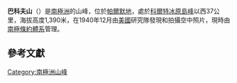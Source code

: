 {{coord|73|22|S|62|48|W|display=title}}

'''巴科夫山'''（{{lang-en|Mount Barkow}}）是[[南極洲|南極洲]]的山峰，位於[[帕爾默地|帕爾默地]]，處於[[科爾特冰原島峰|科爾特冰原島峰]]以西37公里，海拔高度1,390米，在1940年12月由[[美國|美國]]研究隊發現和拍攝空中照片，現時由[[南極條約體系|南極條約體系]]管理。

== 參考文獻 ==
{{usgs-gazetteer}}
{{Antarctica-geo-stub}}
[[Category:南極洲山峰|Category:南極洲山峰]]
